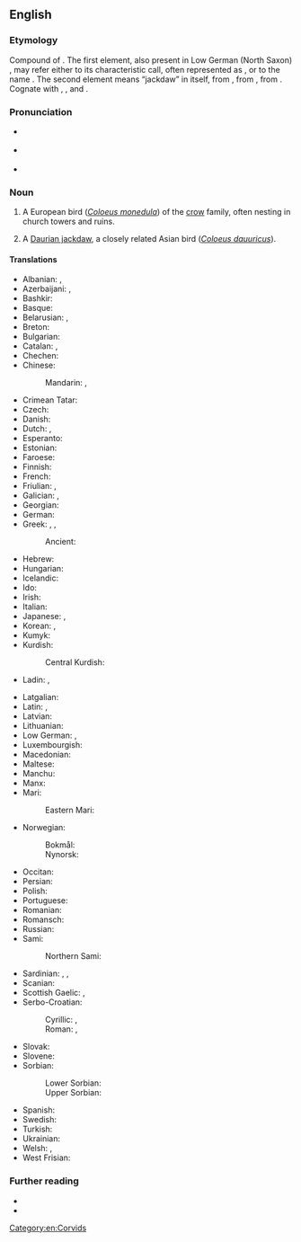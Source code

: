 ==English==
{{wikipedia}}

===Etymology===
Compound of {{compound|en|jack|daw}}. The first element, also present in Low German (North Saxon) {{m|nds|Jöker||jackdaw}}, may refer either to its characteristic call, often represented as {{m|en|tchak-tchak}}, or to the name {{m|en|Jack}}. The second element means “jackdaw” in itself, from {{der|en|ang|dāwe}}, from {{der|en|gem-pro|*dēhǭ}}, from {{der|en|ine-pro|*dʰēk-||a daw, starling, thrush, similar birds}}. Cognate with {{cog|prg|doacke||starling}}, {{cog|la|faccilāre||the sound or timbre of the thrush}}, and {{cog|de|Dohle||jackdaw}}.

===Pronunciation===
* {{a|UK}} {{IPA|en|/ˈdʒækˌdɔː/}}
* {{a|GenAm}} {{IPA|en|/ˈdʒækˌdɔ/|/ˈdʒækˌdɑ/}}
* {{hyphenation|en|jack|daw}}

===Noun===
{{en-noun}}

# A European bird (''[[Coloeus monedula]]'') of the [[crow]] family, often nesting in church towers and ruins. <!-- modified Webster 1913 definition -->
#: {{syn|en|daw|{{vern|western jackdaw}}|{{vern|Eurasian jackdaw}}|{{vern|European jackdaw}}}}
# A [[Daurian jackdaw]], a closely related Asian bird (''[[Coloeus dauuricus]]'').

====Translations====
{{trans-top|''Coloeus monedula''}}
* Albanian: {{t+|sq|stërqokë|f}}, {{t+|sq|galë|f}}
* Azerbaijani: {{t+|az|dolaşa}}, {{t|az|zağça}}
* Bashkir: {{t|ba|сәүкә}}
* Basque: {{t|eu|bele txiki}}
* Belarusian: {{t|be|ка́ўка|f}}, {{t|be|га́лка|f}}
* Breton: {{t|br|kavan-tour}}
* Bulgarian: {{t+|bg|ча́вка|f}}
* Catalan: {{t+|ca|gralla|f}}, {{t+|ca|cucala}}
* Chechen: {{t|ce|човка}}
* Chinese:
*: Mandarin: {{t+|cmn|寒鴉}}, {{t+|cmn|寒鸦|tr=hányā}}
* Crimean Tatar: {{t|crh|çavke}}
* Czech: {{t+|cs|kavka|f}}
* Danish: {{t+|da|allike|c}}
* Dutch: {{t+|nl|kauw|m}}, {{t|nl|torenkraai|f}}
* Esperanto: {{t|eo|monedo}}
* Estonian: {{t|et|hakk}}
* Faroese: {{t|fo|rókur|m}}
* Finnish: {{t+|fi|naakka}}
* French: {{t+|fr|choucas|m}}
* Friulian: {{t|fur|cornete}}, {{t|fur|çore cenerine}}
* Galician: {{t|gl|gralla cereixeira}}, {{t+|gl|gralla|f}}
* Georgian: {{t|ka|ჭკა}}
* German: {{t+|de|Dohle|f}}
* Greek: {{t+|el|κάργια}}, {{t+|el|καρακάξα|f}}, {{t+|el|καλιακούδα|f}}
*: Ancient: {{t|grc|κολοιός|m}}
* Hebrew: {{t|he|קאק|m|tr=ka'ák}}
* Hungarian: {{t+|hu|csóka}}
* Icelandic: {{t+|is|dvergkráka|f}}
* Ido: {{t+|io|chuvo}}
* Irish: {{t|ga|cág|m}}
* Italian: {{t+|it|taccola|f}}
* Japanese: {{t|ja|ニシコクマルガラス|tr=nishikokumarugarasu}}, {{t|ja|コクマルガラス|tr=kokumarugarasu}}
* Korean: {{t+|ko|갈까마귀}}, {{t|ko|서양갈까마귀}}
* Kumyk: {{t|kum|жагъа}}
* Kurdish:
*: Central Kurdish: {{t|ckb|قەلەڕەشە}}
* Ladin: {{t|lld|agacion}}, {{t|lld|cornacia}}
{{trans-mid}}
* Latgalian: {{t|ltg|čāguons|m}}
* Latin: {{t|la|monēdula|f}}, {{t|la|grāculus|m}}
* Latvian: {{t+|lv|kovārnis|m}}
* Lithuanian: {{t+|lt|kuosa|f}}
* Low German: {{t|nds|Dohl|f}}, {{t|nds|Krickelkreih|f}}
* Luxembourgish: {{t|lb|Steekueb|m}}
* Macedonian: {{t|mk|чавка|f}}
* Maltese: {{t|mt|ċawla|f}}
* Manchu: {{t|mnc|ᡨᠠᠩᡤᡡᡥᠠ}}
* Manx: {{t|gv|caaig doo-chassagh|m}}
* Mari:
*: Eastern Mari: {{t|chm|чаҥа}}
* Norwegian:
*: Bokmål: {{t+|nb|kaie|m|f}}
*: Nynorsk: {{t|nn|kaie|f}}
* Occitan: {{t|oc|gralhon}}
* Persian: {{t+|fa|زاغچه|tr=zāγče}}
* Polish: {{t+|pl|kawka|f}}
* Portuguese: {{t|pt|gralha de nuca cinzenta}}
* Romanian: {{t+|ro|stăncuță|f}}
* Romansch: {{t|rm|tulaun (curnagl grisch)}}
* Russian: {{t+|ru|га́лка|f}}
* Sami:
*: Northern Sami: {{t|se|toardnagájon}}
* Sardinian: {{t|sc|tàccula}}, {{t|sc|carroga}}, {{t|sc|carroghedda}}
* Scanian: {{t|gmq-scy|alika}}
* Scottish Gaelic: {{t|gd|cadhag|f}}, {{t|gd|cathag|f}}
* Serbo-Croatian:
*: Cyrillic: {{t|sh|ча̑вка|f}}, {{t|sh|чавче|f}} {{qualifier|diminutive form}}
*: Roman: {{t+|sh|čȃvka|f}}, {{t|sh|čavče|f}} {{qualifier|diminutive form}}
* Slovak: {{t|sk|kavka|f}}
* Slovene: {{t+|sl|kavka|f}}
* Sorbian:
*: Lower Sorbian: {{t|dsb|kawka|f}}
*: Upper Sorbian: {{t|hsb|kawka|f}}
* Spanish: {{t+|es|grajilla|f}}
* Swedish: {{t+|sv|kaja|c}}
* Turkish: {{t+|tr|küçük karga}}
* Ukrainian: {{t+|uk|га́лка|f}}
* Welsh: {{t|cy|jac-y-do|m}}, {{t|cy|jac-do|m}}
* West Frisian: {{t|fy|ka}}
{{trans-bottom}}

{{trans-see|''Coloeus dauuricus''|Daurian jackdaw}}

===Further reading===
* {{R:Lexico}}
* {{R:Merriam-Webster}}

[[Category:en:Corvids]]